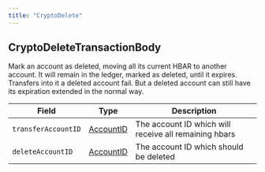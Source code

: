 ---
title: "CryptoDelete"
---


## CryptoDeleteTransactionBody

Mark an account as deleted, moving all its current HBAR to another account. It will remain in the ledger, marked as deleted, until it expires. Transfers into it a deleted account fail. But a deleted account can still have its expiration extended in the normal way.

| Field               | Type                                                                                       | Description                                           |
| ------------------- | ------------------------------------------------------------------------------------------ | ----------------------------------------------------- |
| `transferAccountID` | [AccountID](/hedera/sdks-and-apis/hedera-api/basic-types/accountid) | The account ID which will receive all remaining hbars |
| `deleteAccountID`   | [AccountID](/hedera/sdks-and-apis/hedera-api/basic-types/accountid) | The account ID which should be deleted                |
